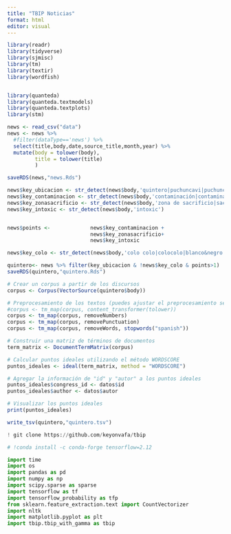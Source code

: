```yaml
---
title: "TBIP Noticias"
format: html
editor: visual
---
```


```r
library(readr)
library(tidyverse)
library(sjmisc)
library(tm)
library(textir)
library(wordfish)


library(quanteda)
library(quanteda.textmodels)
library(quanteda.textplots)
library(stm)
```

```r
news <- read_csv("data")
news <- news %>%
  #filter(dataType=='news') %>%
  select(title,body,date,source_title,month,year) %>%
  mutate(body = tolower(body),
         title = tolower(title)
         )

saveRDS(news,"news.Rds")
```

```r
news$key_ubicacion <- str_detect(news$body,'quintero|puchuncavi|puchuncaví|tocopilla|mejillones')
news$key_contaminacion <- str_detect(news$body,'contaminación|contaminacion|contaminantes|termoeléctrica|termoelectrica|minería|mineria|minería')
news$key_zonasacrificio <- str_detect(news$body,'zona de sacrificio|sacrificio ambient|conflicto ambiental|conflicto medioambient|sacrificio medioambient')
news$key_intoxic <- str_detect(news$body,'intoxic')


news$points <-             news$key_contaminacion +
                           news$key_zonasacrificio+
                           news$key_intoxic

news$key_colo <- str_detect(news$body,'colo colo|colocolo|blanco&negro|blanco y negro| blancoynegro')

quintero<- news %>% filter(key_ubicacion & !news$key_colo & points>1)
saveRDS(quintero,"quintero.Rds")


```

```r
# Crear un corpus a partir de los discursos
corpus <- Corpus(VectorSource(quintero$body))

# Preprocesamiento de los textos (puedes ajustar el preprocesamiento según tus necesidades)
#corpus <- tm_map(corpus, content_transformer(tolower))
corpus <- tm_map(corpus, removeNumbers)
corpus <- tm_map(corpus, removePunctuation)
corpus <- tm_map(corpus, removeWords, stopwords("spanish"))

# Construir una matriz de términos de documentos
term_matrix <- DocumentTermMatrix(corpus)

# Calcular puntos ideales utilizando el método WORDSCORE
puntos_ideales <- ideal(term_matrix, method = "WORDSCORE")

# Agregar la información de "id" y "autor" a los puntos ideales
puntos_ideales$congress_id <- datos$id
puntos_ideales$author <- datos$autor

# Visualizar los puntos ideales
print(puntos_ideales)

write_tsv(quintero,"quintero.tsv")

```

```python
! git clone https://github.com/keyonvafa/tbip

```

```python
# !conda install -c conda-forge tensorflow=2.12

import time
import os
import pandas as pd
import numpy as np
import scipy.sparse as sparse
import tensorflow as tf
import tensorflow_probability as tfp
from sklearn.feature_extraction.text import CountVectorizer
import nltk
import matplotlib.pyplot as plt
import tbip.tbip_with_gamma as tbip
```
